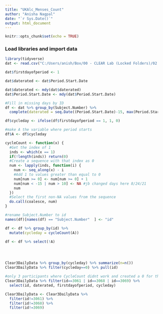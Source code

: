 ```yaml
---
title: "UKAlc_Menses_Count"
author: "Anisha Nagpal"
date: "`r Sys.Date()`"
output: html_document
---
```


```r
knitr::opts_chunk$set(echo = TRUE)
```

### Load libraries and import data

```r
library(tidyverse)
dat <- read.csv("C:/Users/anish/Box/00 - CLEAR Lab (Locked Folders)/02 - Data Management, Analysis, and Papers/Studies_Projects/UKALC/02_datasets/UKALC_DAILY/01_raw_data/Period Start Dates.csv")

```

```r

dat$firstdayofperiod <- 1

dat$daterated <- dat$Period.Start.Date

dat$daterated <- mdy(dat$daterated)
dat$Period.Start.Date <- mdy(dat$Period.Start.Date)

#Fill in missing days by ID 
df <- dat %>% group_by(Subject.Number) %>%
  complete(daterated = seq.Date((Period.Start.Date)-15, max(Period.Start.Date)+14, by = "day"))

df$cycleday <- ifelse(df$firstdayofperiod == 1, 1, 0)

#make A the variable where period starts
df$A <- df$cycleday

cycleCount <- function(x) {
  #Get the index of 1
  inds <- which(x == 1)
  if(!length(inds)) return(0) 
  #Create a sequence with that index as 0
  num <- lapply(inds, function(i) {
    num <- seq_along(x) - i
    #Add 1 to values greater than equal to 0
    num[num >= 0] <- num[num >= 0] + 1
    num[num < -15 | num > 10] <- NA #jb changed days here 8/24/21
    num
  })
  #Select the first non-NA values from the sequence
  do.call(coalesce, num)
}

#rename Subject.Number to id 
names(df)[names(df) == "Subject.Number"  ] <- "id"

df <- df %>% group_by(id) %>% 
  mutate(cycleday = cycleCount(A))

df <- df %>% select(!A)




Clear3DailyData %>% group_by(cycleday) %>% summarize(n=n())
Clear3DailyData %>% filter(cycleday==0) %>% pull(id)

#only 3 participants where CycleCount didnt work and created a 0 for them - look into these 3
Clear3DailyData %>% filter(id==3061 | id==3068 | id==3069) %>%
  select(id, daterated, firstdayofperiod, cycleday)

Clear3DailyData <- Clear3DailyData %>%
  filter(id!=3061) %>%
  filter(id!=3068) %>%
  filter(id!=3069)
```



